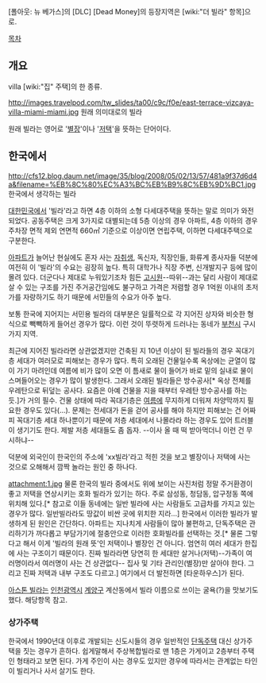 [폴아웃: 뉴 베가스]의 [DLC] [Dead Money]의 등장지역은 [wiki:"더 빌라" 항목]으로.

[[목차]]

== 개요 ==
villa
[wiki:"집" 주택]의 한 종류.

http://images.travelpod.com/tw_slides/ta00/c9c/f0e/east-terrace-vizcaya-villa-miami-miami.jpg
원래 의미대로의 빌라

원래 빌라는 영어로 '[[별장]]'이나 '[[저택]]'을 뜻하는 단어이다.
== 한국에서 ==
http://cfs12.blog.daum.net/image/35/blog/2008/05/02/13/57/481a9f37d6d4a&filename=%EB%8C%80%EC%A3%BC%EB%B9%8C%EB%9D%BC1.jpg
한국에서 생각하는 빌라

[[대한민국]]에서 '빌라'라고 하면 4층 이하의 소형 다세대주택을 뜻하는 말로 의미가 와전되었다. 공동주택은 크게 3가지로 대별되는데 5층 이상의 경우 아파트, 4층 이하의 경우 주차장 면적 제외 연면적 660㎡ 기준으로 이상이면 연립주택, 이하면 다세대주택으로 구분한다.

[[아파트]]가 늘어난 현실에도 혼자 사는 [[자취]]생, 독신자, 직장인들, 화류계 종사자들 덕분에 여전히 이 '빌라'의 수요는 굉장히 높다. 특히 대학가나 직장 주변, 신개발지구 등에 많이 몰려 있다. 더군다나 제대로 누워있기조차 힘든 [[고시원]]--따위--과는 달리 사람이 제대로 살 수 있는 구조를 가진 주거공간임에도 불구하고 가격은 저렴할 경우 1억원 이내의 초저가를 자랑하기도 하기 때문에 서민들의 수요가 아주 높다. 

보통 한국에 지어지는 서민용 빌라의 대부분은 일률적으로 각 지어진 상자와 비슷한 형식으로 빽빽하게 들어선 경우가 많다. 이런 것이 뚜렷하게 드러나는 동네가 [[부천시]] 구시가지 지역.

최근에 지어진 빌라라면 상관없겠지만 건축된 지 10년 이상이 된 빌라들의 경우 꼭대기층 세대가 여러모로 피해보는 경우가 많다. 특히 오래된 건물일수록 옥상에는 균열이 많이 가기 마려인데 여름에 비가 많이 오면 이 틈새로 물이 들어가 바로 밑의 실내로 물이 스며들어오는 경우가 많이 발생한다. 그래서 오래된 빌라들은 방수공사[* 옥상 전체를 우레탄으로 뒤덮는 공사다. 요즘은 아예 건물을 지을 때부터 우레탄 방수공사를 하는 듯.]가 거의 필수. 건물 상태에 따라 꼭대기층은 [[여름]]에 무지하게 더워져 차양막까지 필요한 경우도 있다(...). 문제는 전세대가 돈을 걷어 공사를 해야 하지만 피해보는 건 어짜피 꼭대기층 세대 하나뿐이기 때문에 저층 세대에서 나몰라라 하는 경우도 있어 트러블이 생기기도 한다. 제발 저층 세대들도 좀 돕자. --이사 올 때 떡 받아먹더니 이런 건 무시하냐-- 

덕분에 외국인이 한국인의 주소에 'xx빌라'라고 적힌 것을 보고 별장이나 저택에 사는 것으로 오해해서 깜짝 놀라는 원인 중 하나다.

attachment:1.jpg
물론 한국의 빌라 중에서도 위에 보이는 사진처럼 정말 주거환경이 좋고 저택을 연상시키는 호화 빌라가 있기는 하다. 주로 삼성동, 청담동, 압구정동 쪽에 위치해 있다.[* 참고로 이들 동네에는 일반 빌라에 사는 사람들도 고급차를 가지고 있는 경우가 많다. 일반빌라라도 땅값이 비싼 곳에 위치한 지라...] 한국에서 이러한 빌라가 발생하게 된 원인은 간단하다. 아파트는 지나치게 사람들이 많아 불편하고, 단독주택은 관리하기가 까다롭고 부담가기에 절충안으로 이러한 호화빌라를 선택하는 것.[* 물론 그렇다고 해서 이게 '빌라의 원래 뜻'인 저택이나 별장인 건 아니다. 엄연히 여러 세대가 한집에 사는 구조이기 때문이다. 진짜 빌라라면 당연히 한 세대만 살거나(저택)--가족이 여러명이라서 여러명이 사는 건 상관없다-- 집사 및 기타 관리인(별장)만 살아야 한다. 그리고 진짜 저택과 내부 구조도 다르고.]  여기에서 더 발전하면 [타운하우스]가 된다.

[[아스톤 빌라]]는 [[인천광역시]] [[계양구]] 계산동에서 빌라 이름으로 쓰이는 굴욕(?)을 맛보기도 했다. 해당항목 참고.
=== 상가주택 ===
한국에서 1990년대 이후로 개발되는 신도시들의 경우 일반적인 [[단독주택]] 대신 상가주택을 짓는 경우가 흔하다. 쉽게말해서 주상복합빌라로 맨 1층은 가게이고 2층부터 주택인 형태라고 보면 된다. 가게 주인이 사는 경우도 있지만 경우에 따라서는 관계없는 타인이 빌리거나 사서 살기도 한다.
